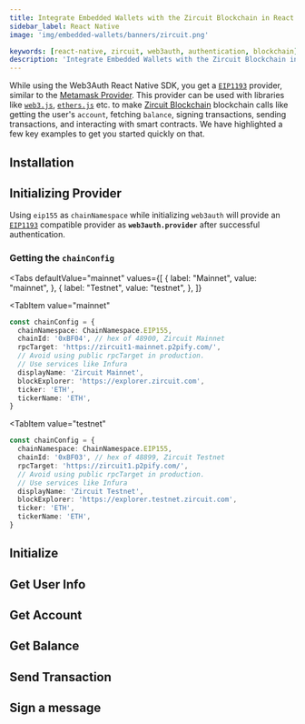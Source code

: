 ```yaml
---
title: Integrate Embedded Wallets with the Zircuit Blockchain in React Native
sidebar_label: React Native
image: 'img/embedded-wallets/banners/zircuit.png'

keywords: [react-native, zircuit, web3auth, authentication, blockchain]
description: 'Integrate Embedded Wallets with the Zircuit Blockchain in React Native | Embedded Wallets'
---
```



While using the Web3Auth React Native SDK, you get a [`EIP1193`](https://eips.ethereum.org/EIPS/eip-1193) provider, similar to the [Metamask Provider](https://docs.metamask.io/guide/ethereum-provider.html). This provider can be used with libraries like [`web3.js`](https://web3js.readthedocs.io/en/v1.2.8/getting-started.html), [`ethers.js`](https://docs.ethers.io/v5/getting-started/) etc. to make [Zircuit Blockchain](https://zircuit.com) blockchain calls like getting the user's `account`, fetching `balance`, signing transactions, sending transactions, and interacting with smart contracts. We have highlighted a few key examples to get you started quickly on that.

## Installation

<InstallationSnippet />

## Initializing Provider

Using `eip155` as `chainNamespace` while initializing `web3auth` will provide an [`EIP1193`](https://eips.ethereum.org/EIPS/eip-1193) compatible provider as **`web3auth.provider`** after successful authentication.

### Getting the `chainConfig`

<Tabs
 defaultValue="mainnet"
  values={[
    { label: "Mainnet", value: "mainnet", },
    { label: "Testnet", value: "testnet", },
  ]}
>
<TabItem
  value="mainnet"
>

```typescript
const chainConfig = {
  chainNamespace: ChainNamespace.EIP155,
  chainId: '0xBF04', // hex of 48900, Zircuit Mainnet
  rpcTarget: 'https://zircuit1-mainnet.p2pify.com/',
  // Avoid using public rpcTarget in production.
  // Use services like Infura
  displayName: 'Zircuit Mainnet',
  blockExplorer: 'https://explorer.zircuit.com',
  ticker: 'ETH',
  tickerName: 'ETH',
}
```

</TabItem>

<TabItem
  value="testnet"
>

```typescript
const chainConfig = {
  chainNamespace: ChainNamespace.EIP155,
  chainId: '0xBF03', // hex of 48899, Zircuit Testnet
  rpcTarget: 'https://zircuit1.p2pify.com/',
  // Avoid using public rpcTarget in production.
  // Use services like Infura
  displayName: 'Zircuit Testnet',
  blockExplorer: 'https://explorer.testnet.zircuit.com',
  ticker: 'ETH',
  tickerName: 'ETH',
}
```

</TabItem>
</Tabs>

## Initialize

<InitialisationSnippet />

## Get User Info

<UserInfoSnippet />

## Get Account

<GetAccountSnippet />

## Get Balance

<GetBalanceSnippet />

## Send Transaction

<SendTransactionSnippet />

## Sign a message

<SignMessageSnippet />
